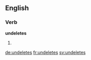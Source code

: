
==English==

===Verb===
'''undeletes'''

# {{en-third-person singular of|undelete}}

[[de:undeletes]]
[[fr:undeletes]]
[[sv:undeletes]]